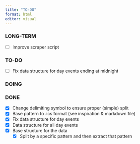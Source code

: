 ```yaml
---
title: "TO-DO"
format: html
editor: visual
---
```


### LONG-TERM

-   [ ] Improve scraper script

### TO-DO

-   [ ] Fix data structure for day events ending at midnight

### DOING


### DONE

-   [x] Change delimiting symbol to ensure proper (simple) split
-   [x] Base pattern to .ics format (see inspiration & markdown file)
-   [x] Fix data structure for day events
-   [x] Data structure for all day events
-   [x] Base structure for the data
    -   [x] Split by a specific pattern and then extract that pattern

